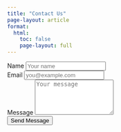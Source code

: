 ```yaml
---
title: "Contact Us"
page-layout: article
format:
  html:
    toc: false
    page-layout: full
---
```


```{=html}
<!-- Invisible iframe to absorb Google Form redirect -->
<iframe name="hidden_iframe" id="hidden_iframe" style="display:none;"></iframe>

<form 
  action="https://docs.google.com/forms/d/e/1FAIpQLSdTM2EedwSq_wnNQeiKRjJpe2tcRqG5S1zG1DkZoMCBzePnug/formResponse" 
  method="POST" 
  target="hidden_iframe" 
  id="contact-form"
  class="mx-auto mt-4 p-3 border rounded shadow-sm"
  style="max-width: 600px;">

  <div class="mb-3">
    <label for="name" class="form-label fw-bold">Name</label>
    <input type="text" name="entry.1617415932" id="name" class="form-control" placeholder="Your name" required>
  </div>

  <div class="mb-3">
    <label for="email" class="form-label fw-bold">Email</label>
    <input type="email" name="entry.930974599" id="email" class="form-control" placeholder="you@example.com" required>
  </div>

  <div class="mb-3">
    <label for="message" class="form-label fw-bold">Message</label>
    <textarea name="entry.1874483042" id="message" class="form-control" rows="5" placeholder="Your message" required></textarea>
  </div>

  <!-- Honeypot (hidden from humans) -->
  <div style="display:none;">
    <label for="honeypot">Leave this field blank</label>
    <input type="text" name="entry.262929223" id="honeypot" autocomplete="off" tabindex="-1">
  </div>

  <div class="text-center mt-4">
    <button type="submit" class="btn btn-success btn-lg px-4">Send Message</button>
  </div>

  <!-- Hidden inputs required by Google Forms -->
  <input type="hidden" name="fvv" value="1">
  <input type="hidden" name="draftResponse" value="[]">
  <input type="hidden" name="pageHistory" value="0">
  <input type="hidden" name="submit" value="Submit">
</form>

<script>
let submitted = false;

document.getElementById('contact-form').addEventListener('submit', function(e) {
  const honeypot = document.getElementById('honeypot');
  if (honeypot && honeypot.value.trim() !== '') {
    console.warn('Bot detected — blocking submission.');
    e.preventDefault();
    return false;
  }
  submitted = true;
});

// Redirect handler for both local preview and production
document.getElementById('hidden_iframe').addEventListener('load', function() {
  if (submitted) {
    // Derive base path dynamically
    const base = window.location.origin + window.location.pathname.replace(/\/[^/]*$/, '/');
    window.location.href = base + 'thank-you.html';
  }
});
</script>
```